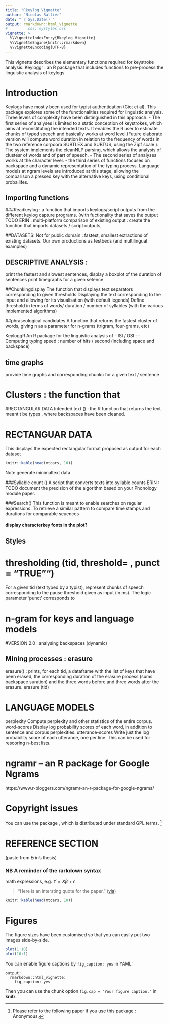 ```yaml
---
title: "Rkeylog Vignette"
author: "Nicolas Ballier"
date: "`r Sys.Date()`"
output: rmarkdown::html_vignette
#         css: mystyles.css
vignette: >
  %\VignetteIndexEntry{Rkeylog Vignette}
  %\VignetteEngine{knitr::rmarkdown}
  %\VignetteEncoding{UTF-8}
---
```

This vignette describes the elementary functions required for keystroke analysis. Keyloggr : an R  package that includes functions to pre-process the linguistic analysis of keylogs.


# Introduction
Keylogs have mostly been used for typist authentication (Giot et al). This package explores some of the functionalities required for linguistic analysis. Three levels of complexity have been distinguished in this approach.
- The first series of analyses is limited to a static conception of keystrokes, which aims at reconstituting the intended texts. It enables the R user  to estimate chunks of typed speech and basically works at word level.(Future elaborate version will compute word duration in relation to the frequency of words in the two reference corpoora SUBTLEX and SUBTUS, using the Zipf scale ). The system implements the cleanNLP parsing, which allows the analysis of clustesr of words and of part of speech. 
- The second series of analyses works at the character level. 
- the third series of functions focuses on backspace and a dynamic representation of the typing process.  Language models at ngram levels are introduced at this stage, allowing the comparison a pressed key with the alternative keys, using conditional probailites.

## Importing functions

###Readkeylog : a function that imports keylogs/script outputs from the different keylog capture programs.
(with fuctionality that saves the output 
TODO ERIN : multi-platform comparison of existing output : create the function that imports datasets / script outputs,

##DATASETS: 
Not for public domain : fastest, smallest extractions of existing datasets. Our own productions as testbeds
(and multilingual examples) 


## DESCRIPTIVE ANALYSIS :
print the fastest and slowest sentences, display a boxplot of the duration of sentences
print timegraphs for a given setence 

##Chunkingdisplay
The function that displays text separators corresponding to given thresholds
Displaying the text corresponding to the input and allowing for its visualisation (with default legends) 
Define threshold in terms of words/ duration / number of syllables (with the various implemented algorithms)

##phraseological candidates
A function that returns the fastest cluster of words, giving n as a parameter for n-grams (trigram, four-grams, etc)

KeyloggR
An R package for the linguistic analysis of 
-	ISI / OSI : 
-	Computing typing speed : number of hits / second (including space and backspace)


## time graphs
provide time graphs and corresponding chunkc for a given text / sentence


# Clusters : the function that 

#RECTANGULAR DATA
Intended text () : the R function that returns the text meant t be types , where backspaces have   been cleaned.

# RECTANGUAR DATA
This displays the expected rectangular format proposed as output for each dataset
```r
knitr::kable(head(mtcars, 10))
```

Note generate minimaltext data


###Syllable count ()
A script that converts texts into syllable counts
ERIN : TODO  document the precision of the algorithm based on your Phonology module paper.



###Search()
This function is meant to enable searches on regular expressions. To retrieve a similar pattern to compare time stamps and durations for comparable seuences

#### display characterkey fonts in the plot?


## Styles

# thresholding (tid, threshold= , punct = "TRUE"")
For a given tid (text typed by a typist), represent chunks of speech corresponding to the pause threshold given as input (in ms). The logic parameter 'punct' corresponds to

# n-gram for keys and language models

#VERSION 2.0 : analysing backspaces (dynamic)

## Mining processes : erasure
erasure() : prints, for each tid, a dataframe with the list of keys that have been erased, the corresponding duration of the erasure process (sums backspace suration) and the  three words before and three words after the erasure.
erasure (tid)

# LANGUAGE MODELS
perplexity
Compute perplexity and other statistics of the entire corpus.
word-scores
Display log probability scores of each word, in addition to sentence and corpus perplexities.
utterance-scores
Write just the log probability score of each utterance, one per line. This can be used for rescoring n-best lists.

# ngramr – an R package for Google Ngrams
https://www.r-bloggers.com/ngramr-an-r-package-for-google-ngrams/

# Copyright issues
You can use the package , which is distributed under standard GPL terms. 
^[Please refer to the following paper if you use this package : Anonymous.]

# REFERENCE SECTION
(paste from Erin's thesis)


### NB A reminder of the rarkdown syntax
math expressions, e.g. $Y = X\beta + \epsilon$

> "Here is an intersting quote for the paper."
([via](https://link-to-the-paper))


```r
knitr::kable(head(mtcars, 10))
```


# Figures
The figure sizes have been customised so that you can easily put two images side-by-side. 

```r
plot(1:10)
plot(10:1)
```

You can enable figure captions by `fig_caption: yes` in YAML:

    output:
      rmarkdown::html_vignette:
        fig_caption: yes

Then you can use the chunk option `fig.cap = "Your figure caption."` in **knitr**.


